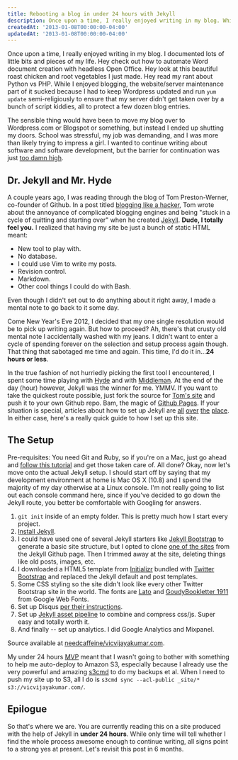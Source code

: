 ```yaml
---
title: Rebooting a blog in under 24 hours with Jekyll
description: Once upon a time, I really enjoyed writing in my blog. While I enjoyed blogging, the website/server maintenance part of it sucked because I had to keep Wordpress updated and run yum update semi-religiously to ensure that my server didn't get taken over by a bunch of script kiddies, all to protect a few dozen blog entries.
createdAt: '2013-01-08T00:00:00-04:00'
updatedAt: '2013-01-08T00:00:00-04:00'
---
```


Once upon a time, I really enjoyed writing in my blog. I documented lots of little bits and pieces of my life. Hey check out how to automate Word document creation with headless Open Office. Hey look at this beautiful roast chicken and root vegetables I just made. Hey read my rant about Python vs PHP. While I enjoyed blogging, the website/server maintenance part of it sucked because I had to keep Wordpress updated and run `yum update` semi-religiously to ensure that my server didn't get taken over by a bunch of script kiddies, all to protect a few dozen blog entries.

The sensible thing would have been to move my blog over to Wordpress.com or Blogspot or something, but instead I ended up shutting my doors. School was stressful, my job was demanding, and I was more than likely trying to impress a girl. I wanted to continue writing about software and software development, but the barrier for continuation was just [too damn high](https://www.google.com/search?num=10&site=imghp&tbm=isch&q=too+damn+high).

## Dr. Jekyll and Mr. Hyde
A couple years ago, I was reading through the blog of Tom Preston-Werner, co-founder of Github. In a post titled [blogging like a hacker](http://tom.preston-werner.com/2008/11/17/blogging-like-a-hacker.html), Tom wrote about the annoyance of complicated blogging engines and being "stuck in a cycle of quitting and starting over" when he created [Jekyll](https://github.com/mojombo/jekyll). <b>Dude, I totally feel you.</b> I realized that having my site be just a bunch of static HTML meant:

* New tool to play with.
* No database.
* I could use Vim to write my posts.
* Revision control.
* Markdown.
* Other cool things I could do with Bash.

Even though I didn't set out to do anything about it right away, I made a mental note to go back to it some day.

Come New Year's Eve 2012, I decided that my one single resolution would be to pick up writing again. But how to proceed? Ah, there's that crusty old mental note I accidentally washed with my jeans. I didn't want to enter a cycle of spending forever on the selection and setup process again though. That thing that sabotaged me time and again. This time, I'd do it in...<b>24 hours or less</b>.

In the true fashion of not hurriedly picking the first tool I encountered, I spent some time playing with [Hyde](https://github.com/lakshmivyas/hyde) and with [Middleman](https://github.com/middleman/middleman). At the end of the day (hour) however, Jekyll was the winner for me. YMMV. If you want to take the quickest route possible, just fork the source for [Tom's site](https://github.com/mojombo/mojombo.github.com) and push it to your own Github repo. Bam, the magic of [Github Pages](http://pages.github.com/). If your situation is special, articles about how to set up Jekyll are [all](http://jekyllbootstrap.com/) [over](http://net.tutsplus.com/tutorials/other/building-static-sites-with-jekyll/) [the](http://danielmcgraw.com/2011/04/14/The-Ultimate-Guide-To-Getting-Started-With-Jekyll-Part-1/) [place](http://paulstamatiou.com/how-to-wordpress-to-jekyll). In either case, here's a really quick guide to how I set up this site.

## The Setup

Pre-requisites: You need Git and Ruby, so if you're on a Mac, just go ahead and [follow this tutorial](http://www.moncefbelyamani.com/how-to-install-xcode-homebrew-git-rvm-ruby-on-mac/) and get those taken care of. All done? Okay, now let's move onto the actual Jekyll setup. I should start off by saying that my development environment at home is Mac OS X (10.8) and I spend the majority of my day otherwise at a Linux console. I'm not really going to list out each console command here, since if you've decided to go down the Jekyll route, you better be comfortable with Googling for answers.

1. `git init` inside of an empty folder. This is pretty much how I start every project.
2. [Install Jekyll](https://github.com/mojombo/jekyll/wiki/install).
3. I could have used one of several Jekyll starters like [Jekyll Bootstrap](http://jekyllbootstrap.com/) to generate a basic site structure, but I opted to clone [one of the sites](https://github.com/mojombo/jekyll/wiki/sites) from the Jekyll Github page. Then I trimmed away at the site, deleting things like old posts, images, etc.
4. I downloaded a HTML5 template from [Initializr](http://www.initializr.com/) bundled with [Twitter Bootstrap](http://twitter.github.com/bootstrap/) and replaced the Jekyll default and post templates.
5. Some CSS styling so the site didn't look like every other Twitter Bootstrap site in the world. The fonts are [Lato](http://www.google.com/webfonts/specimen/Lato) and [GoudyBookletter 1911](http://www.google.com/webfonts/specimen/Goudy+Bookletter+1911) from Google Web Fonts.
6. Set up Disqus [per their instructions](http://help.disqus.com/customer/portal/articles/472138-jekyll-installation-instructions).
7. Set up [Jekyll asset pipeline](https://github.com/matthodan/jekyll-asset-pipeline) to combine and compress css/js. Super easy and totally worth it.
8. And finally -- set up analytics. I did Google Analytics and Mixpanel.

Source available at <a href="https://github.com/needcaffeine/vicvijayakumar.com">needcaffeine/vicvijayakumar.com</a>.

My under 24 hours [MVP](http://en.wikipedia.org/wiki/Minimum_viable_product) meant that I wasn't going to bother with something to help me auto-deploy to Amazon S3, especially because I already use the very powerful and amazing [s3cmd](http://s3tools.org/s3cmd) to do my backups et al. When I need to push my site up to S3, all I do is `s3cmd sync --acl-public _site/* s3://vicvijayakumar.com/`.

## Epilogue
So that's where we are. You are currently reading this on a site produced with the help of Jekyll in **under 24 hours**. While only time will tell whether I find the whole process awesome enough to continue writing, all signs point to a strong yes at present. Let's revisit this post in 6 months.
